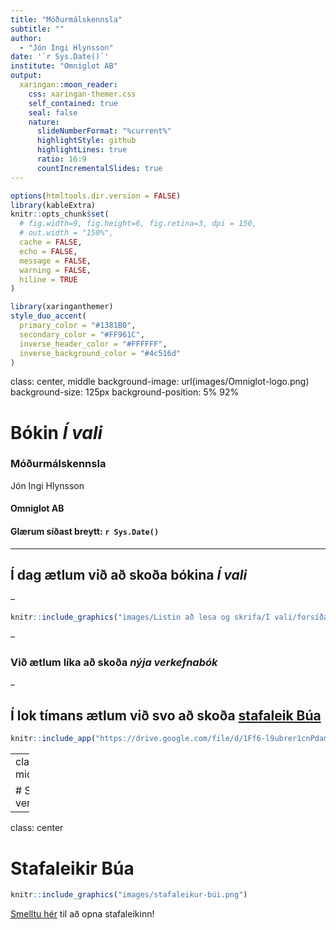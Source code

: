 ```yaml
---
title: "Móðurmálskennsla"
subtitle: ""  
author: 
  - "Jón Ingi Hlynsson"
date: '`r Sys.Date()`'
institute: "Omniglot AB"
output:
  xaringan::moon_reader:
    css: xaringan-themer.css
    self_contained: true
    seal: false
    nature:
      slideNumberFormat: "%current%"
      highlightStyle: github
      highlightLines: true
      ratio: 16:9
      countIncrementalSlides: true
---
```



```r
options(htmltools.dir.version = FALSE)
library(kableExtra)
knitr::opts_chunk$set(
  # fig.width=9, fig.height=6, fig.retina=3, dpi = 150,
  # out.width = "150%",
  cache = FALSE,
  echo = FALSE,
  message = FALSE, 
  warning = FALSE,
  hiline = TRUE
)
```

```r
library(xaringanthemer)
style_duo_accent(
  primary_color = "#1381B0",
  secondary_color = "#FF961C",
  inverse_header_color = "#FFFFFF",
  inverse_background_color = "#4c516d"
)
```

class: center, middle
background-image: url(images/Omniglot-logo.png)
background-size: 125px
background-position: 5% 92%


# Bókin *Í vali*

### Móðurmálskennsla

Jón Ingi Hlynsson



#### Omniglot AB 

#### Glærum síðast breytt: `r Sys.Date()`

---


## Í dag ætlum við að skoða bókina *Í vali*  

--

```r
knitr::include_graphics("images/Listin að lesa og skrifa/Í vali/forsíða.png")
```

--

### Við ætlum líka að skoða *nýja **verkefnabók***

--

Í lok tímans ætlum við svo að skoða [stafaleik Búa](https://vefir.mms.is/bui/index.html)
---


```r
knitr::include_app("https://drive.google.com/file/d/1Ff6-l9ubrer1cnPdamYb15Agcb_wogBD/preview", height = 600)
```


---
class: center, middle


# Skoðum nú verkefnabókina!



---
class: center


# Stafaleikir Búa

```r
knitr::include_graphics("images/stafaleikur-búi.png")
```

[Smelltu hér](https://vefir.mms.is/bui/index.html) til að opna stafaleikinn!